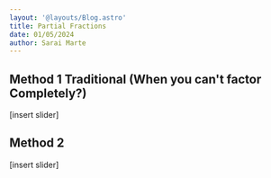 ```yaml
---
layout: '@layouts/Blog.astro'
title: Partial Fractions
date: 01/05/2024
author: Sarai Marte
---
```


<span style=" font-family: var(--primaryFont);">


## Method 1 Traditional (When you can't factor Completely?)

[insert slider]

## Method 2

[insert slider]
</span>
